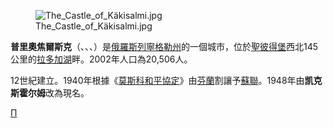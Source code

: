 {{coord|61|02|N|30|07|E|display=title}}
[[File:The_Castle_of_Käkisalmi.jpg|thumb]]

'''普里奧焦爾斯克'''（{{lang-ru|Приозе́рск}}、{{lang-fi|Käkisalmi}}、{{lang-sv|Kexholm}}、{{lang|krl|Kägöisalmi}}）是[[俄羅斯|俄羅斯]][[列寧格勒州|列寧格勒州]]的一個城市，位於[[聖彼得堡|聖彼得堡]]西北145公里的[[拉多加湖|拉多加湖]]畔。2002年人口為20,506人。

12世紀建立。1940年根據《[[莫斯科和平協定|莫斯科和平協定]]》由[[芬蘭|芬蘭]]割讓予[[蘇聯|蘇聯]]。1948年由'''凯克斯霍尔姆'''改為現名。

{{列寧格勒州行政區劃}}
[[Category:列寧格勒州城市|П]]